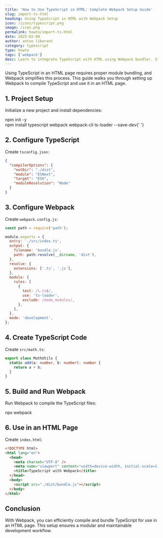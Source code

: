 ```yaml
---
title: 'How to Use TypeScript in HTML: Complete Webpack Setup Guide'
slug: import-ts-html
heading: Using TypeScript in HTML with Webpack Setup
icon: /icons/typescript.png
image: /icon.png
permalink: howto/import-ts-html
date: 2025-02-08
author: anton liberant
category: typescript
type: howto
tags: ['webpack']
desc: Learn to integrate TypeScript with HTML using Webpack bundler. Step-by-step tutorial for configuration, compilation, and development setup with practical examples.
---
```


Using TypeScript in an HTML page requires proper module bundling, and Webpack simplifies this process. This guide walks you through setting up Webpack to compile TypeScript and use it in an HTML page.

## 1. Project Setup

Initialize a new project and install dependencies:

<div className='code-cmd'>npm init -y</div>

<div className='code-cmd'>
  npm install typescript webpack webpack-cli ts-loader --save-dev{' '}
</div>

## 2. Configure TypeScript

Create `tsconfig.json:`

```json
{
  "compilerOptions": {
    "outDir": "./dist",
    "module": "ESNext",
    "target": "ES6",
    "moduleResolution": "Node"
  }
}
```

## 3. Configure Webpack

Create `webpack.config.js`:

```js
const path = require('path');

module.exports = {
  entry: './src/index.ts',
  output: {
    filename: 'bundle.js',
    path: path.resolve(__dirname, 'dist'),
  },
  resolve: {
    extensions: ['.ts', '.js'],
  },
  module: {
    rules: [
      {
        test: /\.ts$/,
        use: 'ts-loader',
        exclude: /node_modules/,
      },
    ],
  },
  mode: 'development',
};
```

## 4. Create TypeScript Code

Create `src/math.ts`:

```ts
export class MathUtils {
  static add(a: number, b: number): number {
    return a + b;
  }
}
```

## 5. Build and Run Webpack

Run Webpack to compile the TypeScript files:

<div className='code-cmd'>npx webpack</div>

## 6. Use in an HTML Page

Create `index.html`:

```html
<!DOCTYPE html>
<html lang="en">
  <head>
    <meta charset="UTF-8" />
    <meta name="viewport" content="width=device-width, initial-scale=1.0" />
    <title>TypeScript with Webpack</title>
  </head>
  <body>
    <script src="./dist/bundle.js"></script>
  </body>
</html>
```

## Conclusion

With Webpack, you can efficiently compile and bundle TypeScript for use in an HTML page. This setup ensures a modular and maintainable development workflow.
